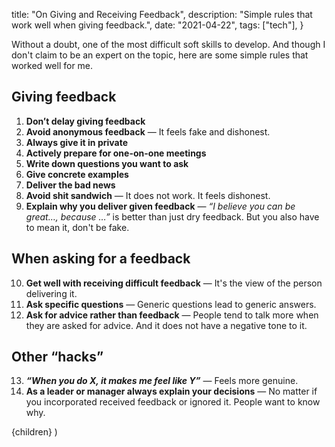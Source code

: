 
  title: "On Giving and Receiving Feedback",
  description: "Simple rules that work well when giving feedback.",
  date: "2021-04-22",
  tags: ["tech"],
}

Without a doubt, one of the most difficult soft skills to develop. And though I don't claim to be an expert on the topic, here are some simple rules that worked well for me.

## Giving feedback

1. **Don’t delay giving feedback**
2. **Avoid anonymous feedback** — It feels fake and dishonest.
3. **Always give it in private**
4. **Actively prepare for one-on-one meetings**
5. **Write down questions you want to ask**
6. **Give concrete examples**
7. **Deliver the bad news**
8. **Avoid shit sandwich** — It does not work. It feels dishonest.
9. **Explain why you deliver given feedback** — _“I believe you can be great…, because …”_ is better than just dry feedback. But you also have to mean it, don't be fake.

## When asking for a feedback

10. **Get well with receiving difficult feedback** — It's the view of the person delivering it.
11. **Ask specific questions** — Generic questions lead to generic answers.
12. **Ask for advice rather than feedback** — People tend to talk more when they are asked for advice. And it does not have a negative tone to it.

## Other “hacks”

13. **_“When you do X, it makes me feel like Y”_** — Feels more genuine.
14. **As a leader or manager always explain your decisions** — No matter if you incorporated received feedback or ignored it. People want to know why.

  <BlogPostLayout meta={meta}>{children}</BlogPostLayout>
)
